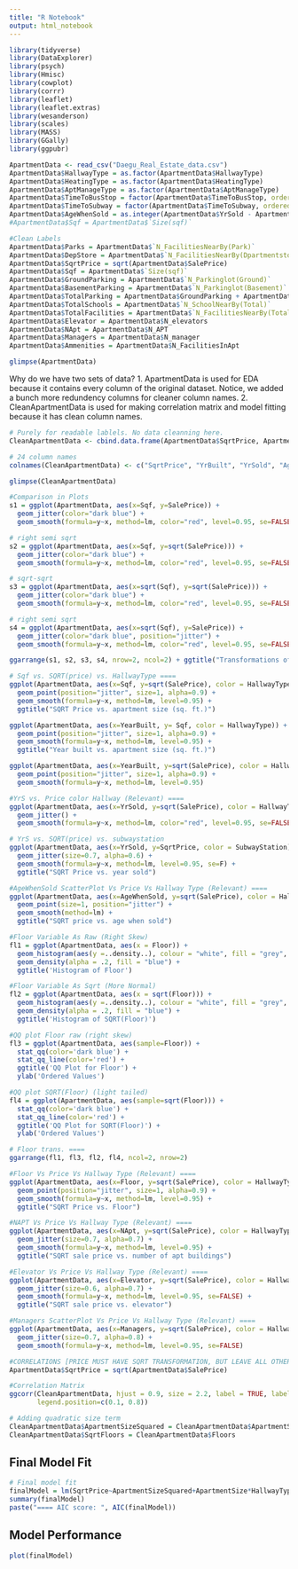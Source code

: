 ---
title: "R Notebook"
output: html_notebook
---
```{r}
library(tidyverse)
library(DataExplorer)
library(psych)
library(Hmisc)
library(cowplot)
library(corrr)
library(leaflet)
library(leaflet.extras)
library(wesanderson)
library(scales)
library(MASS)
library(GGally)
library(ggpubr)
```

```{r}
ApartmentData <- read_csv("Daegu_Real_Estate_data.csv")
ApartmentData$HallwayType = as.factor(ApartmentData$HallwayType)
ApartmentData$HeatingType = as.factor(ApartmentData$HeatingType)
ApartmentData$AptManageType = as.factor(ApartmentData$AptManageType)
ApartmentData$TimeToBusStop = factor(ApartmentData$TimeToBusStop, ordered=T, levels=c("0~5min", "5min~10min", "10min~15min"))
ApartmentData$TimeToSubway = factor(ApartmentData$TimeToSubway, ordered=T, levels=c("0~5min", "5min~10min", "10min~15min", "15min~20min", "no_bus_stop_nearby"))
ApartmentData$AgeWhenSold = as.integer(ApartmentData$YrSold - ApartmentData$YearBuilt)
#ApartmentData$Sqf = ApartmentData$`Size(sqf)`

#Clean Labels 
ApartmentData$Parks = ApartmentData$`N_FacilitiesNearBy(Park)`
ApartmentData$DepStore = ApartmentData$`N_FacilitiesNearBy(Dpartmentstore)`
ApartmentData$SqrtPrice = sqrt(ApartmentData$SalePrice)
ApartmentData$Sqf = ApartmentData$`Size(sqf)`
ApartmentData$GroundParking = ApartmentData$`N_Parkinglot(Ground)`
ApartmentData$BasementParking = ApartmentData$`N_Parkinglot(Basement)`
ApartmentData$TotalParking = ApartmentData$GroundParking + ApartmentData$BasementParking
ApartmentData$TotalSchools = ApartmentData$`N_SchoolNearBy(Total)`
ApartmentData$TotalFacilities = ApartmentData$`N_FacilitiesNearBy(Total)`
ApartmentData$Elevator = ApartmentData$N_elevators
ApartmentData$NApt = ApartmentData$N_APT
ApartmentData$Managers = ApartmentData$N_manager
ApartmentData$Ammenities = ApartmentData$N_FacilitiesInApt

glimpse(ApartmentData)
```

Why do we have two sets of data?
1. ApartmentData is used for EDA because it contains every column of the original dataset. Notice, we
added a bunch more redundency columns for cleaner column names.
2. CleanApartmentData is used for making correlation matrix and model fitting because it has clean
column names.

```{r}
# Purely for readable lablels. No data cleanning here.
CleanApartmentData <- cbind.data.frame(ApartmentData$SqrtPrice, ApartmentData$YearBuilt, ApartmentData$YrSold, ApartmentData$AgeWhenSold, ApartmentData$Sqf, ApartmentData$Floor, ApartmentData$HallwayType, ApartmentData$HeatingType, ApartmentData$AptManageType, ApartmentData$Managers, ApartmentData$Elevator, ApartmentData$NApt, ApartmentData$Ammenities, ApartmentData$TimeToBusStop, ApartmentData$TimeToSubway, ApartmentData$SubwayStation, ApartmentData$Parks, ApartmentData$DepStore, ApartmentData$TotalFacilities, ApartmentData$TotalSchools, ApartmentData$GroundParking, ApartmentData$BasementParking, ApartmentData$TotalParking, ApartmentData$'N_SchoolNearBy(University)')

# 24 column names
colnames(CleanApartmentData) <- c("SqrtPrice", "YrBuilt", "YrSold", "AgeWhenSold", "ApartmentSize", "Floors", "HallwayType", "HeatingType", "ManagementType", "Managers", "Elevators", "TotalApts", "Ammenities", "TimeToBusStop", "TimeToSubway", "SubwayStation", "Parks", "DepStores", "TotalFacilities", "TotalSchools", "GroundParking", "BasementParking", "TotalParking","University")

glimpse(CleanApartmentData)
```

```{r}
#Comparison in Plots
s1 = ggplot(ApartmentData, aes(x=Sqf, y=SalePrice)) +
  geom_jitter(color="dark blue") + 
  geom_smooth(formula=y~x, method=lm, color="red", level=0.95, se=FALSE)

# right semi sqrt
s2 = ggplot(ApartmentData, aes(x=Sqf, y=sqrt(SalePrice))) +
  geom_jitter(color="dark blue") + 
  geom_smooth(formula=y~x, method=lm, color="red", level=0.95, se=FALSE)

# sqrt-sqrt
s3 = ggplot(ApartmentData, aes(x=sqrt(Sqf), y=sqrt(SalePrice))) +
  geom_jitter(color="dark blue") + 
  geom_smooth(formula=y~x, method=lm, color="red", level=0.95, se=FALSE)

# right semi sqrt
s4 = ggplot(ApartmentData, aes(x=sqrt(Sqf), y=SalePrice)) +
  geom_jitter(color="dark blue", position="jitter") + 
  geom_smooth(formula=y~x, method=lm, color="red", level=0.95, se=FALSE)

ggarrange(s1, s2, s3, s4, nrow=2, ncol=2) + ggtitle("Transformations of price vs. APT size")
```

```{r}
# Sqf vs. SQRT(price) vs. HallwayType ====
ggplot(ApartmentData, aes(x=Sqf, y=sqrt(SalePrice), color = HallwayType)) +
  geom_point(position="jitter", size=1, alpha=0.9) + 
  geom_smooth(formula=y~x, method=lm, level=0.95) +
  ggtitle("SQRT Price vs. apartment size (sq. ft.)")
```
```{r}
ggplot(ApartmentData, aes(x=YearBuilt, y= Sqf, color = HallwayType)) +
  geom_point(position="jitter", size=1, alpha=0.9) + 
  geom_smooth(formula=y~x, method=lm, level=0.95) +
  ggtitle("Year built vs. apartment size (sq. ft.)")
```

```{r}
ggplot(ApartmentData, aes(x=YearBuilt, y=sqrt(SalePrice), color = HallwayType)) +
  geom_point(position="jitter", size=1, alpha=0.9) + 
  geom_smooth(formula=y~x, method=lm, level=0.95)
```


```{r}
#YrS vs. Price color Hallway (Relevant) ====
ggplot(ApartmentData, aes(x=YrSold, y=sqrt(SalePrice), color = HallwayType)) +
  geom_jitter() + 
  geom_smooth(formula=y~x, method=lm, color="red", level=0.95, se=FALSE)
```

```{r}
# YrS vs. SQRT(price) vs. subwaystation
ggplot(ApartmentData, aes(x=YrSold, y=SqrtPrice, color = SubwayStation)) +
  geom_jitter(size=0.7, alpha=0.6) + 
  geom_smooth(formula=y~x, method=lm, level=0.95, se=F) +
  ggtitle("SQRT Price vs. year sold")
```


```{r}
#AgeWhenSold ScatterPlot Vs Price Vs Hallway Type (Relevant) ====
ggplot(ApartmentData, aes(x=AgeWhenSold, y=sqrt(SalePrice), color = HallwayType)) +
  geom_point(size=1, position="jitter") + 
  geom_smooth(method=lm) +
  ggtitle("SQRT price vs. age when sold")
```

```{r}
#Floor Variable As Raw (Right Skew)
fl1 = ggplot(ApartmentData, aes(x = Floor)) + 
  geom_histogram(aes(y =..density..), colour = "white", fill = "grey", bins = 25) +
  geom_density(alpha = .2, fill = "blue") +
  ggtitle('Histogram of Floor')

#Floor Variable As Sqrt (More Normal)
fl2 = ggplot(ApartmentData, aes(x = sqrt(Floor))) + 
  geom_histogram(aes(y =..density..), colour = "white", fill = "grey", bins = 25) +
  geom_density(alpha = .2, fill = "blue") +
  ggtitle('Histogram of SQRT(Floor)')

#QQ plot Floor raw (right skew)
fl3 = ggplot(ApartmentData, aes(sample=Floor)) +
  stat_qq(color='dark blue') +
  stat_qq_line(color='red') +
  ggtitle('QQ Plot for Floor') +
  ylab('Ordered Values')

#QQ plot SQRT(Floor) (light tailed)
fl4 = ggplot(ApartmentData, aes(sample=sqrt(Floor))) +
  stat_qq(color='dark blue') +
  stat_qq_line(color='red') +
  ggtitle('QQ Plot for SQRT(Floor)') +
  ylab('Ordered Values')

# Floor trans. ====
ggarrange(fl1, fl3, fl2, fl4, ncol=2, nrow=2)
```

```{r}
#Floor Vs Price Vs Hallway Type (Relevant) ====
ggplot(ApartmentData, aes(x=Floor, y=sqrt(SalePrice), color = HallwayType)) +
  geom_point(position="jitter", size=1, alpha=0.9) + 
  geom_smooth(formula=y~x, method=lm, level=0.95) +
  ggtitle("SQRT Price vs. Floor")
```

```{r}
#NAPT Vs Price Vs Hallway Type (Relevant) ====
ggplot(ApartmentData, aes(x=NApt, y=sqrt(SalePrice), color = HallwayType)) +
  geom_jitter(size=0.7, alpha=0.7) + 
  geom_smooth(formula=y~x, method=lm, level=0.95) +
  ggtitle("SQRT sale price vs. number of apt buildings")
```

```{r}
#Elevator Vs Price Vs Hallway Type (Relevant) ====
ggplot(ApartmentData, aes(x=Elevator, y=sqrt(SalePrice), color = HallwayType)) +
  geom_jitter(size=0.6, alpha=0.7) + 
  geom_smooth(formula=y~x, method=lm, level=0.95, se=FALSE) +
  ggtitle("SQRT sale price vs. elevator")
```


```{r}
#Managers ScatterPlot Vs Price Vs Hallway Type (Relevant) ====
ggplot(ApartmentData, aes(x=Managers, y=sqrt(SalePrice), color = HallwayType)) +
  geom_jitter(size=0.7, alpha=0.8) + 
  geom_smooth(formula=y~x, method=lm, level=0.95, se=FALSE)
```


```{r}
#CORRELATIONS [PRICE MUST HAVE SQRT TRANSFORMATION, BUT LEAVE ALL OTHER VARIABLES AS IS] ====
ApartmentData$SqrtPrice = sqrt(ApartmentData$SalePrice)

#Correlation Matrix
ggcorr(CleanApartmentData, hjust = 0.9, size = 2.2, label = TRUE, label_color = "black", label_size = 3, 
       legend.position=c(0.1, 0.8))
```

```{r}
# Adding quadratic size term
CleanApartmentData$ApartmentSizeSquared = CleanApartmentData$ApartmentSize^2
CleanApartmentData$SqrtFloors = CleanApartmentData$Floors
```


## Final Model Fit
```{r}
# Final model fit
finalModel = lm(SqrtPrice~ApartmentSizeSquared+ApartmentSize*HallwayType+YrSold*SubwayStation+SqrtFloors+Ammenities+TotalFacilities, data = CleanApartmentData)
summary(finalModel)
paste("==== AIC score: ", AIC(finalModel))
```

## Model Performance
```{r}
plot(finalModel)
```

